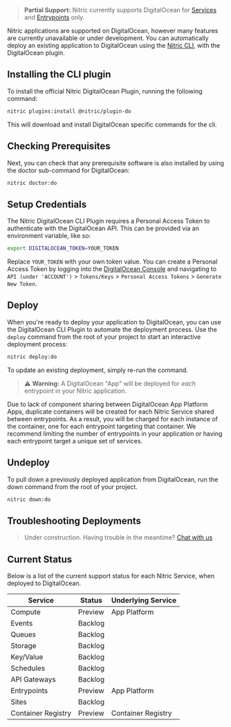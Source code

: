 > **Partial Support:** Nitric currently supports DigitalOcean for [Services](./services) and [Entrypoints](./entrypoints) only.

Nitric applications are supported on DigitalOcean, however many features are currently unavailable or under development. You can automatically deploy an existing application to DigitalOcean using the [Nitric CLI](./nitric-cli), with the DigitalOcean plugin.

## Installing the CLI plugin

To install the official Nitric DigitalOcean Plugin, running the following command:

```bash
nitric plugins:install @nitric/plugin-do
```

This will download and install DigitalOcean specific commands for the cli.

## Checking Prerequisites

Next, you can check that any prerequisite software is also installed by using the doctor sub-command for DigitalOcean:

```bash
nitric doctor:do
```

## Setup Credentials

The Nitric DigitalOcean CLI Plugin requires a Personal Access Token to authenticate with the DigitalOcean API. This can be provided via an environment variable, like so:

```bash
export DIGITALOCEAN_TOKEN=YOUR_TOKEN
```

Replace `YOUR_TOKEN` with your own token value. You can create a Personal Access Token by logging into the <a href="https://cloud.digitalocean.com/" target="_blank">DigitalOcean Console</a> and navigating to `API (under 'ACCOUNT')` > `Tokens/Keys` > `Personal Access Tokens` > `Generate New Token`.

## Deploy

When you're ready to deploy your application to DigitalOcean, you can use the DigitalOcean CLI Plugin to automate the deployment process. Use the `deploy` command from the root of your project to start an interactive deployment process:

```bash
nitric deploy:do
```

To update an existing deployment, simply re-run the command.

> ⚠️ **Warning:** A DigitalOcean "App" will be deployed for _each_ entrypoint in your Nitric application.

Due to lack of component sharing between DigitalOcean App Platform Apps, duplicate containers will be created for each Nitric Service shared between entrypoints. As a result, you will be charged for each instance of the container, one for each entrypoint targeting that container. We recommend limiting the number of entrypoints in your application or having each entrypoint target a unique set of services.

## Undeploy

To pull down a previously deployed application from DigitalOcean, run the down command from the root of your project.

```bash
nitric down:do
```

## Troubleshooting Deployments

> Under construction. Having trouble in the meantime? <a href="https://community.nitric.io/" target="_blank">Chat with us</a>

## Current Status

Below is a list of the current support status for each Nitric Service, when deployed to DigitalOcean.

| **Service**        | **Status** | **Underlying Service** |
| ------------------ | ---------- | ---------------------- |
| Compute            | Preview    | App Platform           |
| Events             | Backlog    |                        |
| Queues             | Backlog    |                        |
| Storage            | Backlog    |                        |
| Key/Value          | Backlog    |                        |
| Schedules          | Backlog    |                        |
| API Gateways       | Backlog    |                        |
| Entrypoints        | Preview    | App Platform           |
| Sites              | Backlog    |                        |
| Container Registry | Preview    | Container Registry     |

